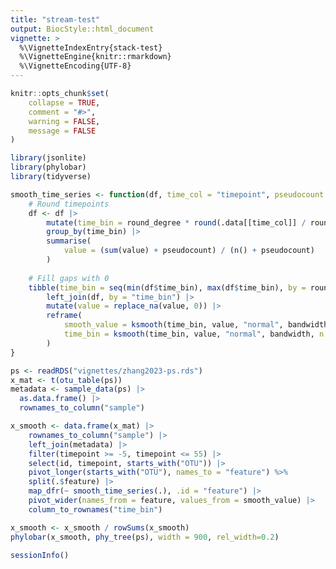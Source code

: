 ```yaml
---
title: "stream-test"
output: BiocStyle::html_document
vignette: >
  %\VignetteIndexEntry{stack-test}
  %\VignetteEngine{knitr::rmarkdown}
  %\VignetteEncoding{UTF-8}
---
```


```r
knitr::opts_chunk$set(
    collapse = TRUE,
    comment = "#>",
    warning = FALSE,
    message = FALSE
)
```

```r
library(jsonlite)
library(phylobar)
library(tidyverse)
```


```r
smooth_time_series <- function(df, time_col = "timepoint", pseudocount = 1, round_degree = 2, bandwidth = 5) {
    # Round timepoints
    df <- df |>
        mutate(time_bin = round_degree * round(.data[[time_col]] / round_degree)) |>
        group_by(time_bin) |>
        summarise(
            value = (sum(value) + pseudocount) / (n() + pseudocount)
        )
    
    # Fill gaps with 0
    tibble(time_bin = seq(min(df$time_bin), max(df$time_bin), by = round_degree)) |>
        left_join(df, by = "time_bin") |>
        mutate(value = replace_na(value, 0)) |>
        reframe(
            smooth_value = ksmooth(time_bin, value, "normal", bandwidth, n.points = n())$y,
            time_bin = ksmooth(time_bin, value, "normal", bandwidth, n.points = n())$x
        )
}
```

```r
ps <- readRDS("vignettes/zhang2023-ps.rds")
x_mat <- t(otu_table(ps))
metadata <- sample_data(ps) |>
  as.data.frame() |>
  rownames_to_column("sample")

x_smooth <- data.frame(x_mat) |>
    rownames_to_column("sample") |>
    left_join(metadata) |>
    filter(timepoint >= -5, timepoint <= 55) |>
    select(id, timepoint, starts_with("OTU")) |>
    pivot_longer(starts_with("OTU"), names_to = "feature") %>%
    split(.$feature) |>
    map_dfr(~ smooth_time_series(.), .id = "feature") |>
    pivot_wider(names_from = feature, values_from = smooth_value) |>
    column_to_rownames("time_bin")
```

```r
x_smooth <- x_smooth / rowSums(x_smooth)
phylobar(x_smooth, phy_tree(ps), width = 900, rel_width=0.2)
```

```r
sessionInfo()
```